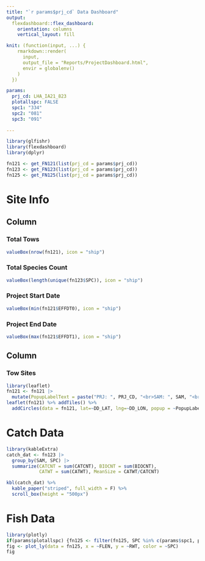 ```yaml
---
title: "`r params$prj_cd` Data Dashboard"
output: 
  flexdashboard::flex_dashboard:
    orientation: columns
    vertical_layout: fill

knit: (function(input, ...) {
    rmarkdown::render(
      input,
      output_file = "Reports/ProjectDashboard.html",
      envir = globalenv()
    )
  })

params:
  prj_cd: LHA_IA21_823
  plotallspc: FALSE
  spc1: "334"
  spc2: "081"
  spc3: "091"
  
---
```


```r
library(glfishr)
library(flexdashboard)
library(dplyr)

fn121 <- get_FN121(list(prj_cd = params$prj_cd))
fn123 <- get_FN123(list(prj_cd = params$prj_cd))
fn125 <- get_FN125(list(prj_cd = params$prj_cd))
```

Site Info
==========
Column {data-width=250}
-----------------------------------------------------------------------

### Total Tows
```r
valueBox(nrow(fn121), icon = "ship")

```

### Total Species Count
```r

valueBox(length(unique(fn123$SPC)), icon = "ship")

```

### Project Start Date
```r
valueBox(min(fn121$EFFDT0), icon = "ship")
```

### Project End Date
```r
valueBox(max(fn121$EFFDT1), icon = "ship")
```


Column {data-width=600}
-----------------------------------------------------------------------

### Tow Sites

```r
library(leaflet)
fn121 <- fn121 |> 
  mutate(PopupLabelText = paste("PRJ: ", PRJ_CD, "<br>SAM: ", SAM, "<br>Date: ", EFFDT0, sep = ""))
leaflet(fn121) %>% addTiles() %>% 
  addCircles(data = fn121, lat=~DD_LAT, lng=~DD_LON, popup = ~PopupLabelText)

```

Catch Data
=====================
```r
library(kableExtra)
catch_dat <- fn123 |> 
  group_by(SAM, SPC) |> 
  summarize(CATCNT = sum(CATCNT), BIOCNT = sum(BIOCNT), 
            CATWT = sum(CATWT), MeanSize = CATWT/CATCNT)

kbl(catch_dat) %>%
  kable_paper("striped", full_width = F) %>%
  scroll_box(height = "500px")
```

Fish Data
=====================

```r
library(plotly)
if(params$plotallspc) {fn125 <- filter(fn125, SPC %in% c(params$spc1, params$spc2, params$spc3))}
fig <- plot_ly(data = fn125, x = ~FLEN, y = ~RWT, color = ~SPC)
fig

```
